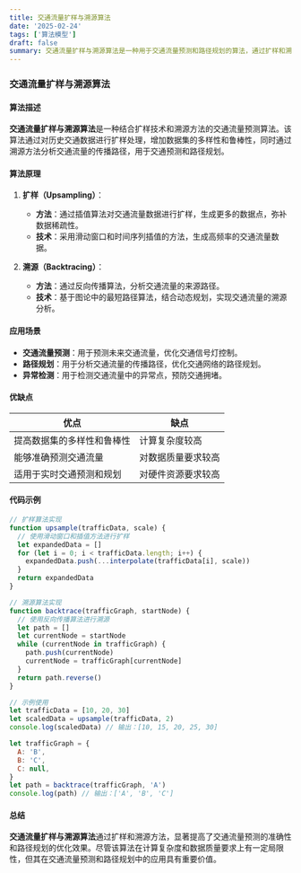 ```yaml
---
title: 交通流量扩样与溯源算法
date: '2025-02-24'
tags: ['算法模型']
draft: false
summary: 交通流量扩样与溯源算法是一种用于交通流量预测和路径规划的算法，通过扩样和溯源方法提高预测准确性和路径优化。
---
```


### 交通流量扩样与溯源算法

#### 算法描述

**交通流量扩样与溯源算法**是一种结合扩样技术和溯源方法的交通流量预测算法。该算法通过对历史交通数据进行扩样处理，增加数据集的多样性和鲁棒性，同时通过溯源方法分析交通流量的传播路径，用于交通预测和路径规划。

#### 算法原理

1. **扩样（Upsampling）**：

   - **方法**：通过插值算法对交通流量数据进行扩样，生成更多的数据点，弥补数据稀疏性。
   - **技术**：采用滑动窗口和时间序列插值的方法，生成高频率的交通流量数据。

2. **溯源（Backtracing）**：
   - **方法**：通过反向传播算法，分析交通流量的来源路径。
   - **技术**：基于图论中的最短路径算法，结合动态规划，实现交通流量的溯源分析。

#### 应用场景

- **交通流量预测**：用于预测未来交通流量，优化交通信号灯控制。
- **路径规划**：用于分析交通流量的传播路径，优化交通网络的路径规划。
- **异常检测**：用于检测交通流量中的异常点，预防交通拥堵。

#### 优缺点

| **优点**                   | **缺点**           |
| -------------------------- | ------------------ |
| 提高数据集的多样性和鲁棒性 | 计算复杂度较高     |
| 能够准确预测交通流量       | 对数据质量要求较高 |
| 适用于实时交通预测和规划   | 对硬件资源要求较高 |

#### 代码示例

```javascript
// 扩样算法实现
function upsample(trafficData, scale) {
  // 使用滑动窗口和插值方法进行扩样
  let expandedData = []
  for (let i = 0; i < trafficData.length; i++) {
    expandedData.push(...interpolate(trafficData[i], scale))
  }
  return expandedData
}

// 溯源算法实现
function backtrace(trafficGraph, startNode) {
  // 使用反向传播算法进行溯源
  let path = []
  let currentNode = startNode
  while (currentNode in trafficGraph) {
    path.push(currentNode)
    currentNode = trafficGraph[currentNode]
  }
  return path.reverse()
}

// 示例使用
let trafficData = [10, 20, 30]
let scaledData = upsample(trafficData, 2)
console.log(scaledData) // 输出：[10, 15, 20, 25, 30]

let trafficGraph = {
  A: 'B',
  B: 'C',
  C: null,
}
let path = backtrace(trafficGraph, 'A')
console.log(path) // 输出：['A', 'B', 'C']
```

#### 总结

**交通流量扩样与溯源算法**通过扩样和溯源方法，显著提高了交通流量预测的准确性和路径规划的优化效果。尽管该算法在计算复杂度和数据质量要求上有一定局限性，但其在交通流量预测和路径规划中的应用具有重要价值。
